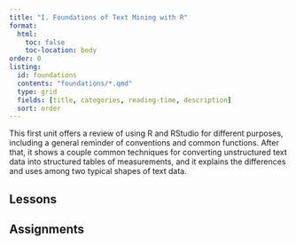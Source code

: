 ```yaml
---
title: "I. Foundations of Text Mining with R"
format:
  html:
    toc: false
    toc-location: body
order: 0
listing: 
  id: foundations
  contents: "foundations/*.qmd"
  type: grid
  fields: [title, categories, reading-time, description]
  sort: order
---
```


This first unit offers a review of using R and RStudio for different purposes, including a general reminder of conventions and common functions. After that, it shows a couple common techniques for converting unstructured text data into structured tables of measurements, and it explains the differences and uses among two typical shapes of text data.

## Lessons

<!-- -   Review: Using R and RStudio -->
<!-- -   [From Page to Table: Adding Structure Where It Wasn't](structure.qmd) -->

::: {#foundations}
:::

## Assignments
